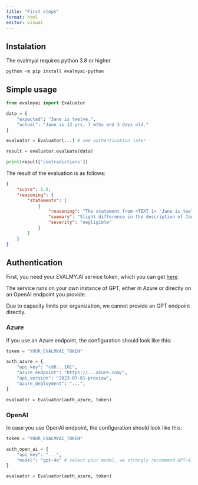 ```yaml
---
title: "First steps"
format: html
editor: visual
---
```


## Instalation

The evalmyai requires python 3.8 or higher.

```shell
python -m pip install evalmyai-python
```

## Simple usage

```python
from evalmyai import Evaluator

data = {
    "expected": "Jane is twelve.",
    "actual": "Jane is 12 yrs, 7 mths and 3 days old."
}

evaluator = Evaluator(...) # see authentication later

result = evaluator.evaluate(data)

print(result['contradictions'])
```

The result of the evaluation is as follows:

```json
{
    "score": 1.0,
    "reasoning": {
        "statements": [
            {
                "reasoning": "The statement from <TEXT 1> 'Jane is twelve' provides a general age for Jane, while <TEXT 2> 'Jane is 12 yrs, 7 mths and 3 days old' provides a more precise age. There is no contradiction between the two statements, as the second text simply provides more detail on Jane's age, but does not conflict with the first text's assertion that she is twelve years old. The criterion for severity in this context could be based on the impact of the age description on understanding Jane's age. Since both statements agree on Jane being twelve, the severity of the difference in description is negligible.",
                "summary": "Slight difference in the description of Jane's age.",
                "severity": "negligible"
            }
        ]
    }
}
```

## Authentication

First, you need your EVALMY.AI service token, which you can get [here](https://evalmy.ai).

The service runs on your own instance of GPT, either in Azure or directly on an OpenAI endpoint you provide.

Due to capacity limits per organization, we cannot provide an GPT endpoint directly.

### Azure

If you use an Azure endpoint, the configuration should look like this:

```python
token = "YOUR_EVALMYAI_TOKEN"

auth_azure = {
    "api_key": "cd0...101",
    "azure_endpoint": "https://...azure.com/",
    "api_version": "2023-07-01-preview",
    "azure_deployment": "...",
}

evaluator = Evaluator(auth_azure, token)
```

### OpenAI

In case you use OpenAI endpoint, the configuration should look like this:

```python
token = "YOUR_EVALMYAI_TOKEN"

auth_open_ai = {
    "api_key": "...",
    "model": "gpt-4o" # select your model, we strongly recommend GPT-4.
}

evaluator = Evaluator(auth_azure, token)
```
